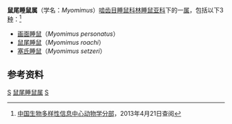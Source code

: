{{Automatic Taxobox
| taxon = Myomimus
| authority = [[谢尔盖·伊万诺维奇·奥格涅夫|Ognev]]，1924
}}
'''鼠尾睡鼠属'''（学名：''Myomimus''）[[啮齿目|啮齿目]][[睡鼠科|睡鼠科]][[林睡鼠亚科|林睡鼠亚科]]下的一[[属_(生物)|属]]，包括以下3[[物种|种]]：<ref>[http://zd1.brim.ac.cn/Mnamelist.asp?x_L_name=Myomimus&z_L_name=LIKE%2C%27%25%2C%25%27 中国生物多样性信息中心动物学分部]{{dead link|date=2018年5月 |bot=InternetArchiveBot |fix-attempted=yes }}，2013年4月21日查阅</ref>
*[[画面睡鼠|画面睡鼠]]（''Myomimus personatus''）
*[[鼠尾睡鼠|鼠尾睡鼠]]（''Myomimus roachi''）
*[[塞氏睡鼠|塞氏睡鼠]]（''Myomimus setzeri''）

==参考资料==
{{reflist}}
{{啮齿目小作品}}

{{taxonbar}}
[[Category:_1924年描述的分类群|S]]
[[Category:鼠尾睡鼠属|]]
[[Category:睡鼠科|S]]